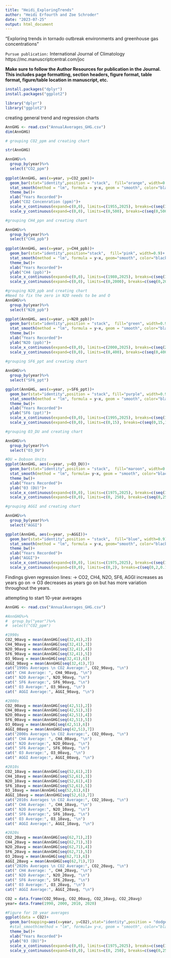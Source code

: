 ```yaml
---
title: "Heidi_ExploringTrends"
author: "Heidi Erfourth and Zoe Schroder"
date: "2023-07-25"
output: html_document
---
```


“Exploring trends in tornado outbreak environments and greenhouse gas concentrations” 

`Pursue publication:` International Journal of Climatology
                      https://mc.manuscriptcentral.com/joc 

**Make sure to follow the Author Resources for publication in the Journal. This includes page formatting, section headers, figure format, table format, figure/table location in manuscript, etc.**

```r
install.packages("dplyr")
install.packages("ggplot2")
```

```r
library("dplyr")
library("ggplot2")
```

creating general trend and regression charts 
```r
AnnGHG <- read.csv("AnnualAverages_GHG.csv")
dim(AnnGHG)

# grouping CO2_ppm and creating chart

str(AnnGHG)

AnnGHG%>%
  group_by(year)%>%
  select("CO2_ppm")
  
ggplot(AnnGHG, aes(x=year, y=CO2_ppm))+
  geom_bar(stat="identity",position = "stack",  fill="orange", width=0.9)+
  stat_smooth(method = "lm", formula = y~x, geom = "smooth", color="black",linewidth=1.5)+
  theme_bw()+
  xlab("Years Recorded")+
  ylab("CO2 Concenration (ppm)")+
  scale_x_continuous(expand=c(0,0), limits=c(1955,2025), breaks=c(seq(1960,2025,10)))+
  scale_y_continuous(expand=c(0,0), limits=c(0,500), breaks=c(seq(0,500,50)))

#grouping CH4_ppn and creating chart

AnnGHG%>%
  group_by(year)%>%
  select("CH4_ppb")
  
ggplot(AnnGHG, aes(x=year, y=CH4_ppb))+
  geom_bar(stat="identity",position="stack",  fill="pink", width=0.9)+
  stat_smooth(method = "lm", formula = y~x, geom="smooth", color="black", linewidth=1.5)+
  theme_bw()+
  xlab("Years Recorded")+
  ylab("CH4 (ppb)")+
  scale_x_continuous(expand=c(0,0), limits=c(1980,2025), breaks=c(seq(1980, 2025, 10)))+
  scale_y_continuous(expand=c(0,0), limits=c(0,2000), breaks=c(seq(0,2000,100)))

#grouping N2O_ppb and creating chart
#Need to fix the zero in N2O needs to be and O
AnnGHG%>%
  group_by(year)%>%
  select("N20_ppb")

ggplot(AnnGHG, aes(x=year, y=N20_ppb))+
  geom_bar(stat="identity",position = "stack",  fill="green", width=0.9)+
  stat_smooth(method = "lm", formula = y~x, geom = "smooth", color="black", linewidth=1.5)+
  theme_bw()+
  xlab("Years Recorded")+
  ylab("N2O (ppb)")+
  scale_x_continuous(expand=c(0,0), limits=c(2000,2025), breaks=c(seq(2000, 2025, 4)))+
  scale_y_continuous(expand=c(0,0), limits=c(0,400), breaks=c(seq(0,400,25)))
  
#grouping SF6_ppt and creating chart

AnnGHG%>%
  group_by(year)%>%
  select("SF6_ppt")

ggplot(AnnGHG, aes(x=year, y=SF6_ppt))+
  geom_bar(stat="identity",position = "stack", fill="purple", width=0.9)+
  stat_smooth(method = "lm", formula = y~x, geom = "smooth", color="black", linewidth=1.5)+
  theme_bw()+
  xlab("Years Recorded")+
  ylab("SF6 (ppt)")+
  scale_x_continuous(expand=c(0,0), limits=c(1995,2025), breaks=c(seq(1995, 2025, 4)))+
  scale_y_continuous(expand=c(0,0), limits=c(0,15), breaks=c(seq(0,15,1)))

#grouping O3_DU and creating chart

AnnGHG%>%
  group_by(year)%>%
  select("O3_DU")

#DU = Dobson Units
ggplot(AnnGHG, aes(x=year, y=O3_DU))+
  geom_bar(stat="identity",position = "stack",  fill="maroon", width=0.9)+
  stat_smooth(method = "lm", formula= y~x, geom = "smooth", color="black", linewidth=1.5)+
  theme_bw()+
  xlab("Years Recorded")+
  ylab("03 (DU)")+
  scale_x_continuous(expand=c(0,0), limits=c(1975,2025), breaks=c(seq(1975, 2025, 4)))+
  scale_y_continuous(expand=c(0,0), limits=c(0, 250), breaks=c(seq(0,250, 25)))

#grouping AGGI and creating chart

AnnGHG%>%
  group_by(year)%>%
  select("AGGI")

ggplot(AnnGHG, aes(x=year, y=AGGI))+
  geom_bar(stat="identity",position = "stack",  fill="blue", width=0.9)+
  stat_smooth(method = "lm", formula = y~x, geom="smooth", color="black", linewidth=1.5)+
  theme_bw()+
  xlab("Years Recorded")+
  ylab("AGGI")+
  scale_x_continuous(expand=c(0,0), limits=c(1975,2025), breaks=c(seq(1975, 2025, 4)))+
  scale_y_continuous(expand=c(0,0), limits=c(0,2), breaks=c(seq(0,2,0.1)))

```
Findings given regression lines:
  -> CO2, CH4, N2O, SF6, AGGI  increases as years go on
  -> O3 decreases as years go on but has more variation throughout the years. 

attempting to start 10-year averages
```r
AnnGHG <- read.csv("AnnualAverages_GHG.csv")

#AnnGHG%>%
#  group_by("year")%>%
#  select("CO2_ppm")

#1990s 
CO2_90avg = mean(AnnGHG[seq(32,41),2]) 
CH4_90avg = mean(AnnGHG[seq(32,41),3])
N2O_90avg = mean(AnnGHG[seq(32,41),4]) 
SF6_90avg = mean(AnnGHG[seq(32,41),5]) 
O3_90avg = mean(AnnGHG[seq(32,41),6]) 
AGGI_90avg = mean(AnnGHG[seq(32,41),7]) 
cat("1990s Averages \n CO2 Average:", CO2_90avg, "\n")
cat(" CH4 Average: ", CH4_90avg, "\n")
cat(" N2O Average:", N2O_90avg, "\n")
cat(" SF6 Average:", SF6_90avg, "\n")
cat(" O3 Average:", O3_90avg, "\n")
cat(" AGGI Average:", AGGI_90avg, "\n")

#2000s 
CO2_00avg = mean(AnnGHG[seq(42,51),2]) 
CH4_00avg = mean(AnnGHG[seq(42,51),3])
N2O_00avg = mean(AnnGHG[seq(42,51),4]) 
SF6_00avg = mean(AnnGHG[seq(42,51),5]) 
O3_00avg = mean(AnnGHG[seq(42,51),6]) 
AGGI_00avg = mean(AnnGHG[seq(42,51),7]) 
cat("2000s Averages \n CO2 Average:", CO2_00avg, "\n")
cat(" CH4 Average: ", CH4_00avg, "\n")
cat(" N2O Average:", N2O_00avg, "\n")
cat(" SF6 Average:", SF6_00avg, "\n")
cat(" O3 Average:", O3_00avg, "\n")
cat(" AGGI Average:", AGGI_00avg, "\n")

#2010s
CO2_10avg = mean(AnnGHG[seq(52,61),2]) 
CH4_10avg = mean(AnnGHG[seq(52,61),3])
N2O_10avg = mean(AnnGHG[seq(52,61),4]) 
SF6_10avg = mean(AnnGHG[seq(52,61),5]) 
O3_10avg = mean(AnnGHG[seq(52,61),6]) 
AGGI_10avg = mean(AnnGHG[seq(52,61),7]) 
cat("2010s Averages \n CO2 Average:", CO2_10avg, "\n")
cat(" CH4 Average: ", CH4_10avg, "\n")
cat(" N2O Average:", N2O_10avg, "\n")
cat(" SF6 Average:", SF6_10avg, "\n")
cat(" O3 Average:", O3_10avg, "\n")
cat(" AGGI Average:", AGGI_10avg, "\n")

#2020s 
CO2_20avg = mean(AnnGHG[seq(62,71),2]) 
CH4_20avg = mean(AnnGHG[seq(62,71),3])
N2O_20avg = mean(AnnGHG[seq(62,71),4]) 
SF6_20avg = mean(AnnGHG[seq(62,71),5]) 
O3_20avg = mean(AnnGHG[seq(62,71),6]) 
AGGI_20avg = mean(AnnGHG[seq(62,71),7]) 
cat("2020s Averages \n CO2 Average:", CO2_20avg, "\n")
cat(" CH4 Average: ", CH4_20avg, "\n")
cat(" N2O Average:", N2O_20avg, "\n")
cat(" SF6 Average:", SF6_20avg, "\n")
cat(" O3 Average:", O3_20avg, "\n")
cat(" AGGI Average:", AGGI_20avg, "\n")

CO2 = data.frame(CO2_90avg, CO2_00avg, CO2_10avg, CO2_20avg)
year= data.frame(1990, 2000, 2010, 2020)

#Figure for 10 year averages
ggplot(data = CO2)+
  geom_bar(mapping=aes(x=year, y=CO2),stat="identity",position = "dodge",  fill="red", width=0.9)+
  #stat_smooth(method = "lm", formula= y~x, geom = "smooth", color="black", linewidth=1.5)+
  theme_bw()+
  xlab("Years Recorded")+
  ylab("03 (DU)")+
  scale_x_continuous(expand=c(0,0), limits=c(1975,2025), breaks=c(seq(1975, 2025, 4)))+
  scale_y_continuous(expand=c(0,0), limits=c(0, 250), breaks=c(seq(0,250, 25)))
```

 